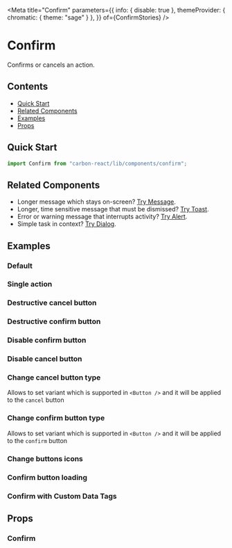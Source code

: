 

<Meta
  title="Confirm"
  parameters={{
    info: { disable: true },
    themeProvider: { chromatic: { theme: "sage" } },
  }}
  of={ConfirmStories}
/>

# Confirm

Confirms or cancels an action.

## Contents

- [Quick Start](#quick-start)
- [Related Components](#related-components)
- [Examples](#examples)
- [Props](#props)

## Quick Start

```javascript
import Confirm from "carbon-react/lib/components/confirm";
```

## Related Components

- Longer message which stays on-screen? [Try Message](https://carbon.sage.com/?path=/docs/message--default "Message").
- Longer, time sensitive message that must be dismissed? [Try Toast](https://carbon.sage.com/?path=/docs/toast--default "Toast").
- Error or warning message that interrupts activity? [Try Alert](https://carbon.sage.com/?path=/docs/alert--default-alert "Alert").
- Simple task in context? [Try Dialog](https://carbon.sage.com/?path=/docs/dialog--default-story "Dialog").

## Examples

### Default

<Canvas name="default" of={ConfirmStories.Default} />

### Single action

<Canvas name="single action" of={ConfirmStories.SingleAction} />

### Destructive cancel button

<Canvas
  name="cancelButtonDestructive"
  of={ConfirmStories.CancelButtonDestructive}
/>

### Destructive confirm button

<Canvas
  name="confirmButtonDestructive"
  of={ConfirmStories.ConfirmButtonDestructive}
/>

### Disable confirm button

<Canvas name="disableConfirm" of={ConfirmStories.DisableConfirm} />

### Disable cancel button

<Canvas name="disableCancel" of={ConfirmStories.DisableCancel} />

### Change cancel button type

Allows to set variant which is supported in `<Button />` and it will be applied to the `cancel` button

<Canvas name="cancelButtonType" of={ConfirmStories.CancelButtonType} />

### Change confirm button type

Allows to set variant which is supported in `<Button />` and it will be applied to the `confirm` button

<Canvas name="confirmButtonType" of={ConfirmStories.ConfirmButtonType} />

### Change buttons icons

<Canvas name="buttonsIcons" of={ConfirmStories.ButtonsIcons} />

### Confirm button loading

<Canvas name="isLoadingConfirm" of={ConfirmStories.IsLoadingConfirm} />

### Confirm with Custom Data Tags

<Canvas name="data tags" of={ConfirmStories.DefaultWithCustomDataTags} />

## Props

### Confirm

<ArgTypes of={ConfirmStories} />
